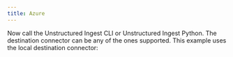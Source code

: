 ```yaml
---
title: Azure
---
```



<NewDocument />


<SharedContentAzure/>

Now call the Unstructured Ingest CLI or Unstructured Ingest Python.  The destination connector can be any of the ones supported. This example uses the local destination connector:


<CodeGroup>

  <AzureSh />

  <AzurePyV2 />

  <AzurePyV1 />

</CodeGroup>


<SharedPartitionByAPIOSS/>

